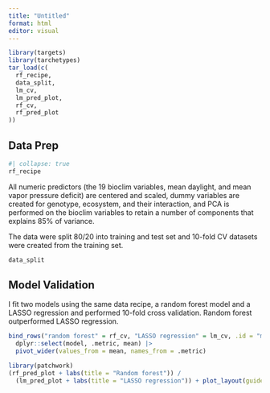 ```yaml
---
title: "Untitled"
format: html
editor: visual
---
```


```r
library(targets)
library(tarchetypes)
tar_load(c(
  rf_recipe,
  data_split,
  lm_cv,
  lm_pred_plot,
  rf_cv,
  rf_pred_plot
))
```

## Data Prep

```r
#| collapse: true
rf_recipe
```

All numeric predictors (the 19 bioclim variables, mean daylight, and mean vapor pressure deficit) are centered and scaled, dummy variables are created for genotype, ecosystem, and their interaction, and PCA is performed on the bioclim variables to retain a number of components that explains 85% of variance.

The data were split 80/20 into training and test set and 10-fold CV datasets were created from the training set.

```r
data_split
```


## Model Validation

I fit two models using the same data recipe, a random forest model and a LASSO regression and performed 10-fold cross validation. Random forest outperformed LASSO regression.

```r
bind_rows("random forest" = rf_cv, "LASSO regression" = lm_cv, .id = "model") |> 
  dplyr::select(model, .metric, mean) |> 
  pivot_wider(values_from = mean, names_from = .metric)

```

```r
library(patchwork)
(rf_pred_plot + labs(title = "Random forest")) /
  (lm_pred_plot + labs(title = "LASSO regression")) + plot_layout(guides = "collect")
```

